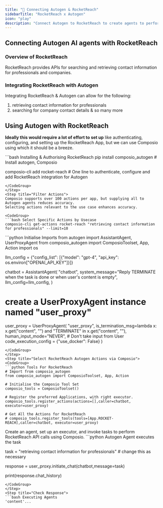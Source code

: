 ```yaml
---
title: "🚀 Connecting Autogen & RocketReach"
sidebarTitle: "RocketReach x Autogen"
icon: "play"
description: "Connect Autogen to RocketReach to create agents to perform tasks using natural language"
---
```


## Connecting Autogen AI agents with RocketReach

### Overview of RocketReach

RocketReach provides APIs for searching and retrieving contact information for professionals and companies.

### Integrating RocketReach with Autogen

Integrating RocketReach & Autogen can allow for the following:

1. retrieving contact information for professionals
2. searching for company contact details
& so many more

## Using Autogen with RocketReach

<Steps>
<Step title="Setting Up the Environment">

**Ideally this would require a lot of effort to set up** like authenticating, configuring, and setting up the RocketReach App, but we can use Composio using which it should be a breeze.

<CodeGroup>
```bash Installing & Authorising RocketReach
pip install composio_autogen # Install autogen, Composio 

composio-cli add rocket-reach # One line to authenticate, configure and add RocketReach integration for Autogen
```
</CodeGroup>
</Step>
<Step title="Filter Actions">
Composio supports over 100 actions per app, but supplying all to Autogen agents reduces accuracy.
Selecting actions relevant to the use case enhances accuracy.

<CodeGroup>
```bash Select Specific Actions by Usecase
composio-cli get-actions rocket-reach "retrieving contact information for professionals" --limit=10
```
</CodeGroup>

</Step>
<Step title="Import Base Packages">

<CodeGroup>
```python Initialise Imports
from autogen import AssistantAgent, UserProxyAgent
from composio_autogen import ComposioToolset, App, Action
import os

llm_config = {"config_list": [{"model": "gpt-4", "api_key": os.environ["OPENAI_API_KEY"]}]}

chatbot = AssistantAgent(
    "chatbot",
    system_message="Reply TERMINATE when the task is done or when user's content is empty",
    llm_config=llm_config,
)

# create a UserProxyAgent instance named "user_proxy"
user_proxy = UserProxyAgent(
    "user_proxy",
    is_termination_msg=lambda x: x.get("content", "") and "TERMINATE" in x.get("content", ""),
    human_input_mode="NEVER", # Don't take input from User
    code_execution_config = {"use_docker": False}
)
```
</CodeGroup>
</Step>
<Step title="Select RocketReach Autogen Actions via Composio">
<CodeGroup>
```python Tools For RocketReach
# Import from composio_autogen
from composio_autogen import ComposioToolset, App, Action

# Initialise the Composio Tool Set
composio_tools = ComposioToolset()

# Register the preferred Applications, with right executor. 
composio_tools.register_actions(actions=[],caller=chatbot, executor=user_proxy)

# Get All the Actions for RocketReach
# composio_tools.register_tools(tools=[App.ROCKET-REACH],caller=chatbot, executor=user_proxy) 
```
</CodeGroup>
</Step>
<Step title="Execute the Agent">
Create an agent, set up an executor, and invoke tasks to perform RocketReach API calls using Composio. 
<CodeGroup>
```python Autogen Agent executes the task

task = "retrieving contact information for professionals" # change this as necessary

response = user_proxy.initiate_chat(chatbot,message=task)

print(response.chat_history)
```
</CodeGroup>
</Step>
<Step title="Check Response">
```bash Executing Agents
'content'...
```
</Step>
</Steps>
